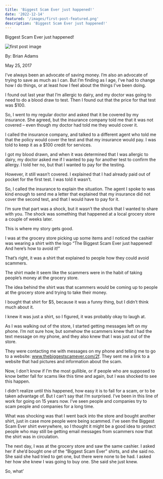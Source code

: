 ```yaml
---
title: 'Biggest Scam Ever just happened!'
date: '2022-12-14'
featured: '/images/first-post-featured.png'
description: 'Biggest Scam Ever just happened!'
---
```


Biggest Scam Ever just happened!

![first post image](/images/first-post-content.png)

By: Brian Adams

May 25, 2017

I’ve always been an advocate of saving money. I’m also an advocate of trying to save as much as I can. But I’m finding as I age, I’ve had to change how I do things, or at least how I feel about the things I’ve been doing.

I found out last year that I’m allergic to dairy, and my doctor was going to need to do a blood draw to test. Then I found out that the price for that test was $100.

So, I went to my regular doctor and asked that it be covered by my insurance. She agreed, but the insurance company told me that it was not covered – even though my doctor had told me they would cover it.

I called the insurance company, and talked to a different agent who told me that the policy would cover the test and that my insurance would pay. I was told to keep it as a $100 credit for services.

I got my blood drawn, and when it was determined that I was allergic to dairy, my doctor asked me if I wanted to pay for another test to confirm the allergy. I told her no, but that I wanted to pay for the testing.

However, it still wasn’t covered. I explained that I had already paid out of pocket for the first test. I was told it wasn’t.

So, I called the insurance to explain the situation. The agent I spoke to was kind enough to send me a letter that explained that my insurance did not cover the second test, and that I would have to pay for it.

I’m sure that part was a shock, but it wasn’t the shock that I wanted to share with you. The shock was something that happened at a local grocery store a couple of weeks later.

This is where my story gets good.

I was at the grocery store picking up some items and I noticed the cashier was wearing a shirt with the logo “The Biggest Scam Ever just happened! And here’s how to avoid it!”

That’s right, it was a shirt that explained to people how they could avoid scammers.

The shirt made it seem like the scammers were in the habit of taking people’s money at the grocery store.

The idea behind the shirt was that scammers would be coming up to people at the grocery store and trying to take their money.

I bought that shirt for $5, because it was a funny thing, but I didn’t think much about it.

I knew it was just a shirt, so I figured, it was probably okay to laugh at.

As I was walking out of the store, I started getting messages left on my phone. I’m not sure how, but somehow the scammers knew that I had the text message on my phone, and they also knew that I was just out of the store.

They were contacting me with messages on my phone and telling me to go to a website: www.thebiggestscamever.com/2f. They sent me a link to a website that had pictures and information about the scam.

Now, I don’t know if I’m the most gullible, or if people who are supposed to know better fall for scams like this time and again, but I was shocked to see this happen.

I didn’t realize until this happened, how easy it is to fall for a scam, or to be taken advantage of. But I can’t say that I’m surprised. I’ve been in this line of work for going on 15 years now. I’ve seen people and companies try to scam people and companies for a long time.

What was shocking was that I went back into the store and bought another shirt, just in case more people were being scammed. I’ve seen the Biggest Scam Ever shirt everywhere, so I thought it might be a good idea to protect people who may still be getting email messages from scammers now that the shirt was in circulation.

The next day, I was at the grocery store and saw the same cashier. I asked her if she’d bought one of the “Biggest Scam Ever” shirts, and she said no. She said she had tried to get one, but there were none to be had. I asked her how she knew I was going to buy one. She said she just knew.

So, what’
